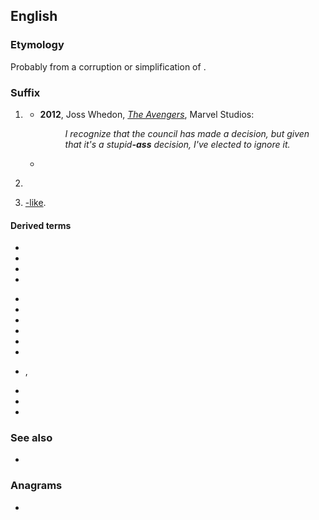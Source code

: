 {{also|ass|Ass|áss|Áss|äss|Äss|ašs|aß}}
==English==

===Etymology===
Probably from a corruption or simplification of {{m|en|-assed}}. 

===Suffix===
{{en-suffix}}

# {{lb|en|North America|slang|vulgar}} {{n-g|Used to [[intensify]] an [[adjective]].}}
#*'''2012''', Joss Whedon, [[:w:en:The_Avengers_(2012_film)|''The Avengers'']], Marvel Studios:
#*:''I recognize that the council has made a decision, but given that it's a stupid'''-ass''' decision, I've elected to ignore it.''
#* {{quote-song|en|year=2018|title=Work It|album=Working Class Woman|artist={{w|Marie Davidson}}|passage=You've got to work with me / Now, I don't wanna see any fake'''-ass''' workers / I need real builders}}
# {{lb|en|North America|slang|vulgar}} {{n-g|Used to [[convert]] an [[adjective]] into a [[noun]] for a person who has that [[trait]].}}
# {{lb|en|North America|slang|vulgar}} [[-like]].

====Derived terms====
{{der-top3}}
* {{l|en|badass}}
* {{l|en|big-ass}}
* {{l|en|bomb-ass}}
* {{l|en|cheapass}}
{{der-mid3}}
* {{l|en|crazy-ass}}
* {{l|en|deadass}}
* {{l|en|dumbass}}
* {{l|en|fat-ass}}
* {{l|en|gay-ass}}
* {{l|en|huge-ass}}
{{der-mid3}}
* {{l|en|jiveass}}, {{l|en|jive-ass}}
* {{l|en|strange-ass}}
* {{l|en|weird-ass}}
* {{l|en|wiseass}}
{{der-bottom}}

===See also===
* {{l|en|-assed}}

===Anagrams===
* {{anagrams|en|a=ass|SAS|SSA|Sas}}